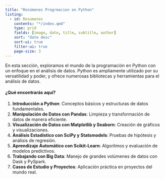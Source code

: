 ```yaml
---
title: "Resúmenes Progrmacion en Python"
listing:
  - id: Resumenes
    contents: "*/index.qmd"
    type: grid
    fields: [image, date, title, subtitle, author]
    sort: "date desc"
    sort-ui: true
    filter-ui: true
    page-size: 3
---
```


En esta sección, exploramos el mundo de la programación en Python con un enfoque en el análisis de datos. Python es ampliamente utilizado por su versatilidad y poder, y ofrece numerosas bibliotecas y herramientas para el análisis de datos.

#### ¿Qué encontrarás aquí?

1. **Introducción a Python**: Conceptos básicos y estructuras de datos fundamentales.
2. **Manipulación de Datos con Pandas**: Limpieza y transformación de datos de manera eficiente.
3. **Visualización de Datos con Matplotlib y Seaborn**: Creación de gráficos y visualizaciones.
4. **Análisis Estadístico con SciPy y Statsmodels**: Pruebas de hipótesis y análisis de regresión.
5. **Aprendizaje Automático con Scikit-Learn**: Algoritmos y evaluación de modelos predictivos.
6. **Trabajando con Big Data**: Manejo de grandes volúmenes de datos con Dask y PySpark.
7. **Casos de Estudio y Proyectos**: Aplicación práctica en proyectos del mundo real.

